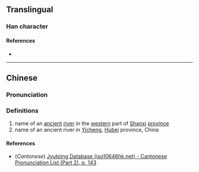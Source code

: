 {{character info/new}}
==Translingual==

===Han character===
{{Han char|rn=85|rad=水|as=11|sn=14|four=31127|canj=EMYF|ids=⿰氵焉}}

====References====
* {{Han ref|kx=0647.150|dkj=18180|dj=1057.140|hdz=31713.010|uh=6F39|ud=28473|bh=E2B1|bd=58033}}

----

==Chinese==
{{zh-forms}}

===Pronunciation===
{{zh-pron
|m=yān
|c=jin4
|mc=y
|oc=y
|ma=
|cat=pn
}}

===Definitions===
{{zh-hanzi}}

# name of an [[ancient]] [[river]] in the [[western]] part of [[Shanxi]] [[province]]
# name of an ancient river in [[w:Yicheng, Hubei|Yicheng]], [[Hubei]] province, China

====References====
* (''Cantonese'') [http://www.iso10646hk.net/jp/document/download.jsp Jyutping Database (iso10646hk.net) - Cantonese Pronunciation List (Part 2), p. 143]